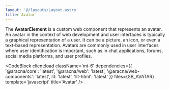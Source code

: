 ```yaml
---
layout: '@/layouts/Layout.astro'
title: Avatar
---
```



The **AvatarElement** is a custom web component that represents an avatar. An avatar in the context of web development and user interfaces is typically a graphical representation of a user. It can be a picture, an icon, or even a text-based representation. Avatars are commonly used in user interfaces where user identification is important, such as in chat applications, forums, social media platforms, and user profiles.

<AvatarComponentBlock client:load />

<CodeBlock
  client:load
  className='mt-6'
  dependencies={{
    '@aracna/core': 'latest',
    '@aracna/web': 'latest',
    '@aracna/web-components': 'latest',
    lit: 'latest',
    'lit-html': 'latest'
  }}
  files={SB_AVATAR}
  template='javascript'
  title='Avatar'
/>
